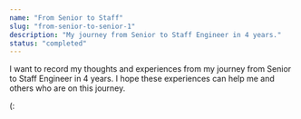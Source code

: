 ```yaml
---
name: "From Senior to Staff"
slug: "from-senior-to-senior-1"
description: "My journey from Senior to Staff Engineer in 4 years."
status: "completed"
---
```


I want to record my thoughts and experiences from my journey from Senior to Staff Engineer in 4 years.
I hope these experiences can help me and others who are on this journey.

(: